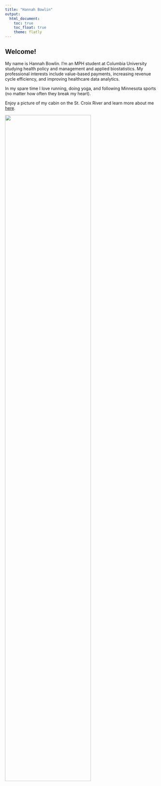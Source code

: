 ```yaml
---
title: "Hannah Bowlin"
output: 
  html_document:
    toc: true
    toc_float: true
    theme: flatly
---
```


## Welcome! 

My name is Hannah Bowlin. I'm an MPH student at Columbia University studying health policy and management and applied biostatistics. My professional interests include value-based payments, increasing revenue cycle efficiency, and improving healthcare data analytics. 

In my spare time I love running, doing yoga, and following Minnesota sports (no matter how often they break my heart). 

Enjoy a picture of my cabin on the St. Croix River and learn more about me [here](about.html).


<img src="images/cabin.jpeg" style="width:75%">














